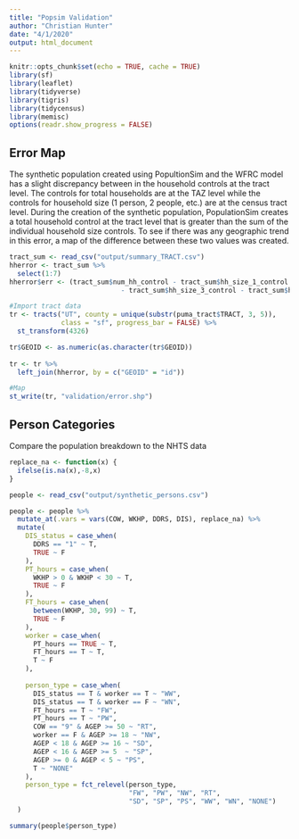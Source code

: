 ```yaml
---
title: "Popsim Validation"
author: "Christian Hunter"
date: "4/1/2020"
output: html_document
---
```


```r
knitr::opts_chunk$set(echo = TRUE, cache = TRUE)
library(sf)
library(leaflet)
library(tidyverse)
library(tigris)
library(tidycensus)
library(memisc)
options(readr.show_progress = FALSE)
```

## Error Map

The synthetic population created using PopultionSim and the WFRC model has a slight discrepancy between in the household controls at the tract level. The controls for total households are at the TAZ level while the controls for household size (1 person, 2 people, etc.) are at the census tract level. During the creation of the synthetic population, PopulationSim creates a total household control at the tract level that is greater than the sum of the individual household size controls. To see if there was any geographic trend in this error, a map of the difference between these two values was created.


```r
tract_sum <- read_csv("output/summary_TRACT.csv")
hherror <- tract_sum %>% 
  select(1:7)
hherror$err <- (tract_sum$num_hh_control - tract_sum$hh_size_1_control - tract_sum$hh_size_2_control
                            - tract_sum$hh_size_3_control - tract_sum$hh_size_4_plus_control)

#Import tract data
tr <- tracts("UT", county = unique(substr(puma_tract$TRACT, 3, 5)), 
             class = "sf", progress_bar = FALSE) %>%
  st_transform(4326)

tr$GEOID <- as.numeric(as.character(tr$GEOID))  
  
tr <- tr %>% 
  left_join(hherror, by = c("GEOID" = "id"))

#Map
st_write(tr, "validation/error.shp")
```

## Person Categories
Compare the population breakdown to the NHTS data

```r
replace_na <- function(x) {
  ifelse(is.na(x),-8,x)
}

people <- read_csv("output/synthetic_persons.csv")

people <- people %>% 
  mutate_at(.vars = vars(COW, WKHP, DDRS, DIS), replace_na) %>% 
  mutate(
    DIS_status = case_when(
      DDRS == "1" ~ T,
      TRUE ~ F
    ),
    PT_hours = case_when(
      WKHP > 0 & WKHP < 30 ~ T,
      TRUE ~ F
    ),
    FT_hours = case_when(
      between(WKHP, 30, 99) ~ T,
      TRUE ~ F
    ), 
    worker = case_when(
      PT_hours == TRUE ~ T,
      FT_hours == T ~ T,
      T ~ F
    ),
    
    person_type = case_when(
      DIS_status == T & worker == T ~ "WW",
      DIS_status == T & worker == F ~ "WN",
      FT_hours == T ~ "FW",
      PT_hours == T ~ "PW",
      COW == "9" & AGEP >= 50 ~ "RT", 
      worker == F & AGEP >= 18 ~ "NW",
      AGEP < 18 & AGEP >= 16 ~ "SD",
      AGEP < 16 & AGEP >= 5  ~ "SP",
      AGEP >= 0 & AGEP < 5 ~ "PS",
      T ~ "NONE"
    ),
    person_type = fct_relevel(person_type, 
                              "FW", "PW", "NW", "RT", 
                              "SD", "SP", "PS", "WW", "WN", "NONE")
  )

summary(people$person_type)
```
